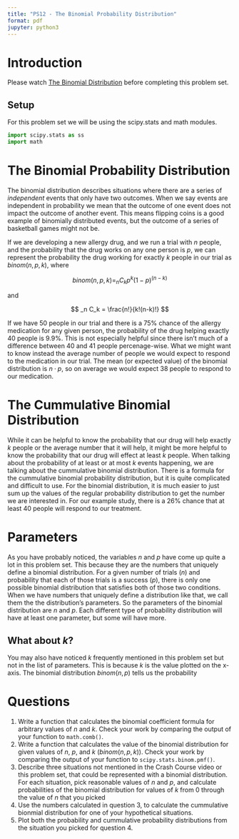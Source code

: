```yaml
---
title: "PS12 - The Binomial Probability Distribution"
format: pdf
jupyter: python3
---
```


# Introduction

Please watch [The Binomial Distribution](binom) before completing this problem
set.

[binom]: https://youtu.be/WR0nMTr6uOo?si=1q7k2HHgyPrZS-LG
[geom]: https://youtu.be/5VMTeBoEcQg?si=coHG9uuy6SA6F7eX

## Setup

For this problem set we will be using the scipy.stats and math modules.

```python

import scipy.stats as ss
import math


```


# The Binomial Probability Distribution

The binomial distribution describes situations where there are a series of 
*independent* events that only have two outcomes. When we say events are
independent in probability we mean that the outcome of one event does not impact
the outcome of another event. This means flipping coins is a good example of 
binomially distributed events, but the outcome of a series of basketball games
might not be. 

If we are developing a new allergy drug, and we run a trial with $n$
people, and the probability that the drug works on any one person is $p$, we can represent the probability the drug working for exactly $k$ people in our trial
as $binom(n, p, k)$, where

$$
binom(n, p, k) = _n C_k p^k(1-p)^{(n-k)}
$$

and 

$$
_n C_k = \frac{n!}{k!(n-k)!}
$$

If we have 50 people in our trial and there is a 75% chance of the allergy
medication for any given person, the probability of the drug helping exactly
40 people is 9.9%. This is not especially helpful since there isn't much of a 
difference between 40 and 41 people percenage-wise. What we might want to know
instead the average number of people we would expect to respond to the
medication in our trial. The mean (or expected value) of the binomial 
distribution is $n\cdot p$, so on average we would expect 38 people to respond
to our medication. 


# The Cummulative Binomial Distribution 

While it can be helpful to know the probability that our drug will help exactly
$k$ people or the average number that it will help, it might be more helpful to
know the probability that our drug will effect at least $k$ people. When talking
about the probability of at least or at most $k$ events happening, we are
talking about the cummulative binomial distribution. There is a formula for 
the cummulative binomial probability distribution, but it is quite complicated
and difficult to use. For the binomial distribution, it is much easier to just 
sum up the values of the regular probability distribution to get the number we
are interested in. For our example study, there is a 26% chance that at least
40 people will respond to our treatment.

# Parameters

As you have probably noticed, the variables $n$ and $p$ have come up quite a lot
in this problem set. This because they are the numbers that uniquely define a
binomial distribution. For a given number of trials ($n$) and probability
that each of those trials is a success ($p$), there is only one possible 
binomial distribution that satisfies both of those two conditions. When we have
numbers that uniquely define a distribution like that, we call them the
the distribution's parameters. So the parameters of the binomial distribution
are $n$ and $p$. Each different type of probability distribution will have at
least one parameter, but some will have more. 

## What about $k$?

You may also have noticed $k$ frequently mentioned in this problem set but not
in the list of parameters. This is because $k$ is the value plotted on the x-axis. The binomial distribution $binom(n,p)$ tells us the probability 

# Questions

1. Write a function that calculates the binomial coefficient formula for 
   arbitrary values of $n$ and $k$. Check your work by comparing the output of
   your function to `math.comb()`.
2. Write a function that calculates the value of the binomial distribution for
   given values of $n$, $p$, and $k$ ($binom(n,p,k)$). Check your work by 
   comparing the output of your function to `scipy.stats.binom.pmf()`.
3. Describe three situations not mentioned in the Crash Course video or this 
   problem set, that could be represented with a binomial distribution. For each
   situation, pick reasonable values of $n$ and $p$, and calculate probabilities
   of the binomial distribution for values of $k$ from 0 through the value of 
   $n$ that you picked
4. Use the numbers calculated in question 3, to calculate the cummulative 
   bionmial distribution for one of your hypothetical situations.
5. Plot both the probability and cummulative probability distributions from 
   the situation you picked for question 4.
